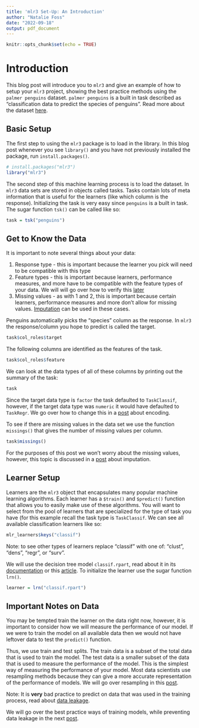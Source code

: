 ```yaml
---
title: 'mlr3 Set-Up: An Introduction'
author: "Natalie Foss"
date: "2022-09-18"
output: pdf_document
---
```


```r
knitr::opts_chunk$set(echo = TRUE)
```

# Introduction

This blog post will introduce you to `mlr3` and give an example of how to setup your `mlr3` project, showing the best practice methods using the `palmer penguins` dataset. `palmer penguins` is a built in task described as "classification data to predict the species of penguins". Read more about the dataset [here](https://mlr3.mlr-org.com/reference/mlr_tasks_penguins.html).

## Basic Setup

The first step to using the `mlr3` package is to load in the library. In this blog post whenever you see `library()` and you have not previously installed the package, run `install.packages()`.

```r
# install.packages("mlr3")
library("mlr3")
```

The second step of this machine learning process is to load the dataset. In `mlr3` data sets are stored in objects called tasks. Tasks contain lots of meta information that is useful for the learners (like which column is the response). Initializing the task is very easy since `penguins` is a built in task. The sugar function `tsk()` can be called like so:

```r
task = tsk("penguins")
```

## Get to Know the Data

It is important to note several things about your data:

1.  Response type - this is important because the learner you pick will need to be compatible with this type
2.  Feature types - this is important because learners, performance measures, and more have to be compatible with the feature types of your data. We will will go over how to verify this [later]()
3.  Missing values - as with 1 and 2, this is important because certain learners, performance measures and more don't allow for missing values. [Imputation](https://mlr3book.mlr-org.com/pipelines.html#imputation-pipeopimpute) can be used in these cases.

Penguins automatically picks the "species" column as the response. In `mlr3` the response/column you hope to predict is called the target.

```r
task$col_roles$target
```

The following columns are identified as the features of the task.

```r
task$col_roles$feature
```

We can look at the data types of all of these columns by printing out the summary of the task:

```r
task
```

Since the target data type is `factor` the task defaulted to `TaskClassif`, however, if the target data type was `numeric` it would have defaulted to `TaskRegr`. We go over how to change this in a [post](?) about encoding.

To see if there are missing values in the data set we use the function `missings()` that gives the number of missing values per column.

```r
task$missings()
```

For the purposes of this post we won't worry about the missing values, however, this topic is discussed in a [post](?) about imputation.

## Learner Setup

Learners are the `mlr3` object that encapsulates many popular machine learning algorithms. Each learner has a `$train()` and `$predict()` function that allows you to easily make use of these algorithms. You will want to select from the pool of learners that are specialized for the type of task you have (for this example recall the task type is `TaskClassif`. We can see all available classification learners like so:

```r
mlr_learners$keys("classif")
```

Note: to see other types of learners replace "classif" with one of: "clust", "dens", "regr", or "surv".

We will use the decision tree model `classif.rpart`, read about it in its [documentation](https://mlr3.mlr-org.com/reference/mlr_learners_classif.rpart.html) or this [article](https://towardsdatascience.com/decision-trees-explained-3ec41632ceb6). To initialize the learner use the sugar function `lrn()`.

```r
learner = lrn("classif.rpart")
```

## Important Notes on Data

You may be tempted train the learner on the data right now, however, it is important to consider how we will measure the performance of our model. If we were to train the model on all available data then we would not have leftover data to test the `predict()` function.

Thus, we use train and test splits. The train data is a subset of the total data that is used to train the model. The test data is a smaller subset of the data that is used to measure the performance of the model. This is the simplest way of measuring the performance of your model. Most data scientists use resampling methods because they can give a more accurate representation of the performance of models. We will go over resampling in this [post](?).

Note: It is **very** bad practice to predict on data that was used in the training process, read about [data leakage](https://machinelearningmastery.com/data-leakage-machine-learning/).

We will go over the best practice ways of training models, while preventing data leakage in the next [post](?).
